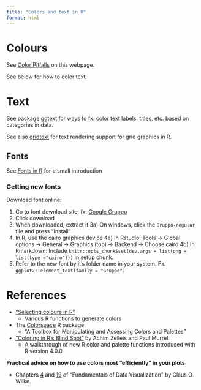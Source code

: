 ```yaml
---
title: "Colors and text in R"
format: html
---
```


# Colours

See [Color Pitfalls](edv.qmd#sec-colorpitfalls) on this webpage.

See below for how to color text.

# Text

See package [ggtext](https://wilkelab.org/ggtext/) for ways to fx. color text labels, titles, etc. based on categories in data.

See also [gridtext](https://wilkelab.org/gridtext/) for text rendering support for grid graphics in R.

## Fonts

See [Fonts in R](https://www.stat.auckland.ac.nz/~paul/stats787/Current/Notes/Fonts/fonts-notes.html) for a small introduction

### Getting new fonts

Download font online: 

1) Go to font download site, fx. [Google Gruppo](https://fonts.google.com/specimen/Gruppo?category=Serif,Display,Handwriting,Monospace)
2) Click download
3) When downloaded, extract it
3a) On windows, click the `Gruppo-regular` file and press "Install"
4) In R, use the cairo graphics device
4a) In Rstudio: Tools -> Global options -> General -> Graphics (top) -> Backend -> Choose cairo
4b) In Rmarkdown: Include `knitr::opts_chunk$set(dev.args = list(png = list(type ="cairo")))` in setup chunk.
5) Refer to the new font by it's folder name in your system. Fx. `ggplot2::element_text(family = "Gruppo")`

# References

- ["Selecting colours in R"](https://www.stat.auckland.ac.nz/~paul/stats787/Current/Notes/Colour/colour-notes.html)
  - Various R functions to generate colors
- The [Colorspace](https://colorspace.r-forge.r-project.org/index.html) R package
  - "A Toolbox for Manipulating and Assessing Colors and Palettes"
- [“Coloring in R’s Blind Spot”](https://arxiv.org/abs/2303.04918)  by Achim Zeileis and Paul Murrell
  - A walkthrough of new R color and palette functions introduced with R version 4.0.0

**Practical advice on how to use colors most "efficiently" in your plots**

- Chapters [4](https://clauswilke.com/dataviz/color-basics.html) and [19](https://clauswilke.com/dataviz/color-pitfalls.html) of “Fundamentals of Data Visualization” by Claus O. Wilke.